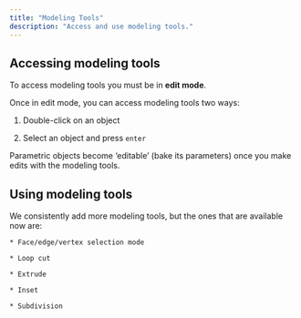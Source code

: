 ```yaml
---
title: "Modeling Tools"
description: "Access and use modeling tools."
---
```


## Accessing modeling tools

To access modeling tools you must be in **edit mode**.&#x20;

Once in edit mode, you can access modeling tools two ways:&#x20;

1. Double-click on an object

2. Select an object and press `enter`

<Info>
  Parametric objects become ‘editable’ (bake its parameters) once you make edits with the modeling tools.
</Info>

## Using modeling tools

<AccordionGroup>
  <Accordion title="Supported modeling tools" defaultOpen={false}>
    We consistently add more modeling tools, but the ones that are available now are:

    * Face/edge/vertex selection mode

    * Loop cut

    * Extrude

    * Inset

    * Subdivision
  </Accordion>

  <Accordion title="New Accordion" defaultOpen="false">

  </Accordion>
</AccordionGroup>
